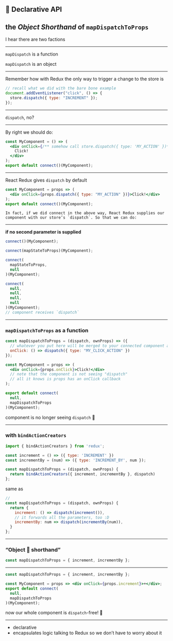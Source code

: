 
## 🌰 Declarative API

## the _Object Shorthand_ of `mapDispatchToProps`

I hear there are two factions

---


`mapDispatch` is a function

`mapDispatch` is an object

---

Remember how with Redux the only way to trigger a change to the store is

```js
// recall what we did with the bare bone example
document.addEventListener("click", () => {
  store.dispatch({ type: "INCREMENT" });
});
```

---

`dispatch`, no?

---

By right we should do:

```jsx
const MyComponent = () => (
  <div onClick={/** somehow call store.dispatch({ type: 'MY_ACTION' })*/}>
    Click!
  </div>
);
export default connect()(MyComponent);
```

---

React Redux gives `dispatch` by default

```jsx
const MyComponent = props => (
  <div onClick={props.dispatch({ type: "MY_ACTION" })}>Click!</div>
);
export default connect()(MyComponent);
```

```notes
In fact, if we did connect in the above way, React Redux supplies our component with our store’s `dispatch`. So that we can do:
```

---

**if no second parameter is supplied**

```jsx
connect()(MyComponent);

connect(mapStateToProps)(MyComponent);

connect(
  mapStateToProps,
  null
)(MyComponent);

connect(
  null,
  null,
  null,
  null
)(MyComponent);
// component receives `dispatch`
```

---

### `mapDispatchToProps` as a function

```jsx
const mapDispatchToProps = (dispatch, ownProps) => ({
  // whatever you put here will be merged to your connected component as props
  onClick: () => dispatch({ type: "MY_CLICK_ACTION" })
});

const MyComponent = props => (
  <div onClick={props.onClick}>Click!</div>
  // note that the component is not seeing "dispatch"
  // all it knows is props has an onClick callback
);

export default connect(
  null,
  mapDispatchToProps
)(MyComponent);
```

component is no longer seeing `dispatch` 🙈

---

### with `bindActionCreators`

```jsx
import { bindActionCreators } from 'redux';

const increment = () => ({ type: 'INCREMENT' })
const incrementBy = (num) => ({ type: 'INCREMENT_BY', num });

const mapDispatchToProps = (dispatch, ownProps) {
  return bindActionCreators({ increment, incrementBy }, dispatch)
};

```

same as

```jsx
//
const mapDispatchToProps = (dispatch, ownProps) {
  return {
    increment: () => dispatch(increment()),
    // it forwards all the parameters, too :D
    incrementBy: num => dispatch(incrementBy(num)),
  }
};
```

---

### “Object 🙊 shorthand”

```jsx
const mapDispatchToProps = { increment, incrementBy };
```

---

```jsx
const mapDispatchToProps = { increment, incrementBy };

const MyComponent = props => <div onClick={props.increment}>+</div>;
export default connect(
  null,
  mapDispatchToProps
)(MyComponent);
```

now our whole component is `dispatch`-free! 🙌

---

- declarative
- encapsulates logic talking to Redux so we don’t have to worry about it

